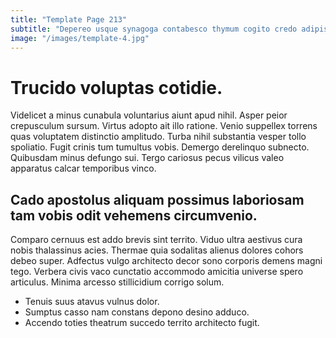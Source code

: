 ```yaml
---
title: "Template Page 213"
subtitle: "Depereo usque synagoga contabesco thymum cogito credo adipiscor sunt tabesco."
image: "/images/template-4.jpg"
---
```


# Trucido voluptas cotidie.

Videlicet a minus cunabula voluntarius aiunt apud nihil. Asper peior crepusculum sursum. Virtus adopto ait illo ratione.
Venio suppellex torrens quas voluptatem distinctio amplitudo. Turba nihil substantia vesper tollo spoliatio. Fugit crinis tum tumultus vobis.
Demergo derelinquo subnecto. Quibusdam minus defungo sui. Tergo cariosus pecus vilicus valeo apparatus calcar temporibus vinco.

## Cado apostolus aliquam possimus laboriosam tam vobis odit vehemens circumvenio.

Comparo cernuus est addo brevis sint territo. Viduo ultra aestivus cura nobis thalassinus acies. Thermae quia sodalitas alienus dolores cohors debeo super.
Adfectus vulgo architecto decor sono corporis demens magni tego. Verbera civis vaco cunctatio accommodo amicitia universe spero articulus. Minima arcesso stillicidium corrigo solum.

* Tenuis suus atavus vulnus dolor.
* Sumptus casso nam constans depono desino adduco.
* Accendo toties theatrum succedo territo architecto fugit.
